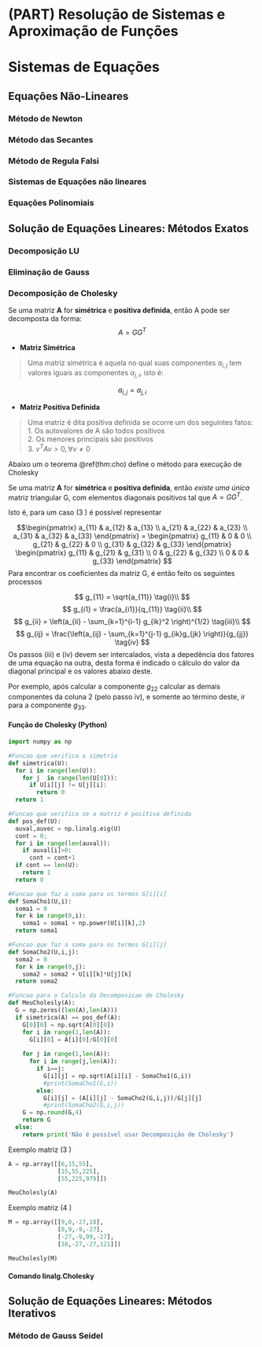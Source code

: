 # (PART) Resolução de Sistemas e Aproximação de Funções {-}

# Sistemas de Equações

## Equações Não-Lineares

### Método de Newton
### Método das Secantes
### Método de Regula Falsi
### Sistemas de Equações não lineares
### Equações Polinomiais

## Solução de Equações Lineares: Métodos Exatos

### Decomposição LU

### Eliminação de Gauss

### Decomposição de Cholesky
Se uma matriz **A** for **simétrica** e **positiva definida**, então A pode ser decomposta da forma:
$$A = GG^T$$

*   **Matriz Simétrica**

> Uma matriz simétrica é aquela no qual suas componentes $a_{i,j}$ tem valores iguais as componentes $a_{j,i}$, isto é:

$$a_{i,j} = a_{j,i}$$


*   **Matriz Positiva Definida**

> Uma matriz é dita positiva definida se ocorre um dos seguintes fatos:  
> 1. Os autovalores de A são todos positivos  
> 2. Os menores principais são positivos  
> 3. $v^TAv > 0, \forall v \neq 0$


Abaixo um o teorema \@ref(thm:cho) define o método para execução de Cholesky  

::: {.theorem #cho}
Se uma matriz **A** for **simétrica** e **positiva definida**, então *existe uma única* matriz triangular G, com elementos diagonais positivos tal que  $A = GG^T$.

:::  

Isto é, para um caso \(3 \times 3\) é possível representar 

$$\begin{pmatrix} 
a_{11} & a_{12} & a_{13} \\
a_{21} & a_{22} & a_{23} \\
a_{31} & a_{32} & a_{33} 
\end{pmatrix} = 
\begin{pmatrix}
g_{11} & 0 & 0 \\
g_{21} & g_{22} & 0 \\
g_{31} & g_{32} & g_{33} 
\end{pmatrix}
\begin{pmatrix}
g_{11} & g_{21} & g_{31} \\
0 & g_{22} & g_{32} \\
0 & 0 & g_{33} 
\end{pmatrix}
$$
Para encontrar os coeficientes da matriz G, é então feito os seguintes processos

$$
g_{11} = \sqrt{a_{11}} \tag{i}\\
$$
$$
g_{i1} = \frac{a_{i1}}{q_{11}} \tag{ii}\\
$$
$$
g_{ii} = \left(a_{ii} - \sum_{k=1}^{i-1} g_{ik}^2 \right)^{1/2} \tag{iii}\\
$$
$$
g_{ij} = \frac{\left(a_{ij} - \sum_{k=1}^{j-1} g_{ik}g_{jk} \right)}{g_{jj}} \tag{iv}
$$
Os passos (iii) e (iv) devem ser intercalados, vista a depedência dos fatores de uma equação na outra, desta forma é indicado o cálculo do valor da diagonal principal e os valores abaixo deste. 

Por exemplo, após calcular a componente $g_{22}$ calcular as demais componentes da coluna 2 (pelo passo iv), e somente ao término deste, ir para a componente $g_{33}$.

#### Função de Cholesky (Python)
```python
import numpy as np

#Funcao que verifica a simetria
def simetrica(U):
  for i in range(len(U)):
    for j  in range(len(U[0])):
      if U[i][j] != U[j][i]:
        return 0
  return 1

#Funcao que verifica se a matriz é positiva definida
def pos_def(U):
  auval,auvec = np.linalg.eig(U)
  cont = 0;
  for i in range(len(auval)):
    if auval[i]>0:
      cont = cont+1
  if cont == len(U):
    return 1
  return 0

#Funcao que faz a soma para os termos G[i][i]
def SomaCho1(U,i):
  soma1 = 0
  for k in range(0,i):
    soma1 = soma1 + np.power(U[i][k],2)
  return soma1

#Funcao que faz a soma para os termos G[i][j]
def SomaCho2(U,i,j):
  soma2 = 0
  for k in range(0,j):
    soma2 = soma2 + U[i][k]*U[j][k]
  return soma2

#Funcao para o Calculo da Decomposicao de Cholesky
def MeuCholesly(A):
  G = np.zeros((len(A),len(A)))
  if simetrica(A) == pos_def(A):
    G[0][0] = np.sqrt(A[0][0])
    for i in range(1,len(A)):
      G[i][0] = A[i][0]/G[0][0]
    
    for j in range(1,len(A)):
      for i in range(j,len(A)):
        if i==j:
          G[i][j] = np.sqrt(A[i][i] - SomaCho1(G,i))
          #print(SomaCho1(G,i))
        else:
          G[i][j] = (A[i][j] - SomaCho2(G,i,j))/G[j][j]
          #print(SomaCho2(G,i,j))
    G = np.round(G,4)
    return G 
  else:
    return print('Não é possível usar Decomposição de Cholesky')
```
Exemplo matriz \(3 \times 3\)
```python

A = np.array([[6,15,55],
              [15,55,225],
              [55,225,979]])

MeuCholesly(A)
```
Exemplo matriz \(4 \times 4\)
```python
M = np.array([[9,0,-27,18],
              [0,9,-9,-27],
              [-27,-9,99,-27],
              [18,-27,-27,121]])

MeuCholesly(M)
```


#### Comando linalg.Cholesky

## Solução de Equações Lineares: Métodos Iterativos
### Método de Gauss Seidel
<!-- You can add parts to organize one or more book chapters together. Parts can be inserted at the top of an .Rmd file, before the first-level chapter heading in that same file.  -->

<!-- Add a numbered part: `# (PART) Act one {-}` (followed by `# A chapter`) -->

<!-- Add an unnumbered part: `# (PART\*) Act one {-}` (followed by `# A chapter`) -->

<!-- Add an appendix as a special kind of un-numbered part: `# (APPENDIX) Other stuff {-}` (followed by `# A chapter`). Chapters in an appendix are prepended with letters instead of numbers. -->



